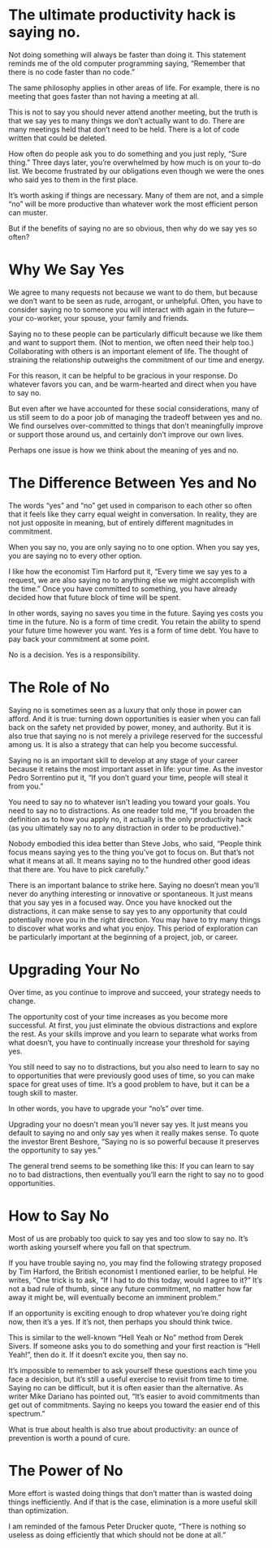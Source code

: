 # The ultimate productivity hack is saying no.

Not doing something will always be faster than doing it. This statement reminds me of the old computer programming saying, “Remember that there is no code faster than no code.”

The same philosophy applies in other areas of life. For example, there is no meeting that goes faster than not having a meeting at all.

This is not to say you should never attend another meeting, but the truth is that we say yes to many things we don’t actually want to do. There are many meetings held that don’t need to be held. There is a lot of code written that could be deleted.

How often do people ask you to do something and you just reply, “Sure thing.” Three days later, you’re overwhelmed by how much is on your to-do list. We become frustrated by our obligations even though we were the ones who said yes to them in the first place.

It’s worth asking if things are necessary. Many of them are not, and a simple “no” will be more productive than whatever work the most efficient person can muster.

But if the benefits of saying no are so obvious, then why do we say yes so often?

# Why We Say Yes

We agree to many requests not because we want to do them, but because we don’t want to be seen as rude, arrogant, or unhelpful. Often, you have to consider saying no to someone you will interact with again in the future—your co-worker, your spouse, your family and friends.

Saying no to these people can be particularly difficult because we like them and want to support them. (Not to mention, we often need their help too.) Collaborating with others is an important element of life. The thought of straining the relationship outweighs the commitment of our time and energy.

For this reason, it can be helpful to be gracious in your response. Do whatever favors you can, and be warm-hearted and direct when you have to say no.

But even after we have accounted for these social considerations, many of us still seem to do a poor job of managing the tradeoff between yes and no. We find ourselves over-committed to things that don’t meaningfully improve or support those around us, and certainly don’t improve our own lives.

Perhaps one issue is how we think about the meaning of yes and no.

# The Difference Between Yes and No

The words “yes” and “no” get used in comparison to each other so often that it feels like they carry equal weight in conversation. In reality, they are not just opposite in meaning, but of entirely different magnitudes in commitment.

When you say no, you are only saying no to one option. When you say yes, you are saying no to every other option.

I like how the economist Tim Harford put it, “Every time we say yes to a request, we are also saying no to anything else we might accomplish with the time.” Once you have committed to something, you have already decided how that future block of time will be spent.

In other words, saying no saves you time in the future. Saying yes costs you time in the future. No is a form of time credit. You retain the ability to spend your future time however you want. Yes is a form of time debt. You have to pay back your commitment at some point.

No is a decision. Yes is a responsibility.

# The Role of No

Saying no is sometimes seen as a luxury that only those in power can afford. And it is true: turning down opportunities is easier when you can fall back on the safety net provided by power, money, and authority. But it is also true that saying no is not merely a privilege reserved for the successful among us. It is also a strategy that can help you become successful.

Saying no is an important skill to develop at any stage of your career because it retains the most important asset in life: your time. As the investor Pedro Sorrentino put it, “If you don’t guard your time, people will steal it from you.”

You need to say no to whatever isn’t leading you toward your goals. You need to say no to distractions. As one reader told me, “If you broaden the definition as to how you apply no, it actually is the only productivity hack (as you ultimately say no to any distraction in order to be productive).”

Nobody embodied this idea better than Steve Jobs, who said, “People think focus means saying yes to the thing you’ve got to focus on. But that’s not what it means at all. It means saying no to the hundred other good ideas that there are. You have to pick carefully.”

There is an important balance to strike here. Saying no doesn’t mean you’ll never do anything interesting or innovative or spontaneous. It just means that you say yes in a focused way. Once you have knocked out the distractions, it can make sense to say yes to any opportunity that could potentially move you in the right direction. You may have to try many things to discover what works and what you enjoy. This period of exploration can be particularly important at the beginning of a project, job, or career.

# Upgrading Your No

Over time, as you continue to improve and succeed, your strategy needs to change.

The opportunity cost of your time increases as you become more successful. At first, you just eliminate the obvious distractions and explore the rest. As your skills improve and you learn to separate what works from what doesn’t, you have to continually increase your threshold for saying yes.

You still need to say no to distractions, but you also need to learn to say no to opportunities that were previously good uses of time, so you can make space for great uses of time. It’s a good problem to have, but it can be a tough skill to master.

In other words, you have to upgrade your “no’s” over time.

Upgrading your no doesn’t mean you’ll never say yes. It just means you default to saying no and only say yes when it really makes sense. To quote the investor Brent Beshore, “Saying no is so powerful because it preserves the opportunity to say yes.”

The general trend seems to be something like this: If you can learn to say no to bad distractions, then eventually you’ll earn the right to say no to good opportunities.

# How to Say No

Most of us are probably too quick to say yes and too slow to say no. It’s worth asking yourself where you fall on that spectrum.

If you have trouble saying no, you may find the following strategy proposed by Tim Harford, the British economist I mentioned earlier, to be helpful. He writes, “One trick is to ask, “If I had to do this today, would I agree to it?” It’s not a bad rule of thumb, since any future commitment, no matter how far away it might be, will eventually become an imminent problem.”

If an opportunity is exciting enough to drop whatever you’re doing right now, then it’s a yes. If it’s not, then perhaps you should think twice.

This is similar to the well-known “Hell Yeah or No” method from Derek Sivers. If someone asks you to do something and your first reaction is “Hell Yeah!”, then do it. If it doesn’t excite you, then say no.

It’s impossible to remember to ask yourself these questions each time you face a decision, but it’s still a useful exercise to revisit from time to time. Saying no can be difficult, but it is often easier than the alternative. As writer Mike Dariano has pointed out, “It’s easier to avoid commitments than get out of commitments. Saying no keeps you toward the easier end of this spectrum.”

What is true about health is also true about productivity: an ounce of prevention is worth a pound of cure.

# The Power of No

More effort is wasted doing things that don’t matter than is wasted doing things inefficiently. And if that is the case, elimination is a more useful skill than optimization.

I am reminded of the famous Peter Drucker quote, “There is nothing so useless as doing efficiently that which should not be done at all.”
